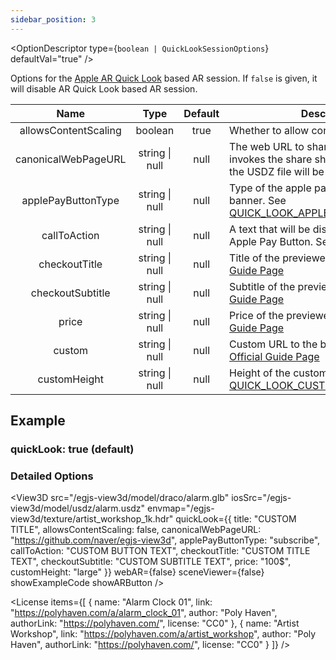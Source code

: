```yaml
---
sidebar_position: 3
---
```



<OptionDescriptor type={`boolean | QuickLookSessionOptions`} defaultVal="true" />

Options for the [Apple AR Quick Look](https://developer.apple.com/augmented-reality/quick-look/) based AR session.
If `false` is given, it will disable AR Quick Look based AR session.

|Name|Type|Default|Description|
|:---:|:---:|:---:|---|
|allowsContentScaling|boolean|true|Whether to allow content scaling.|
|canonicalWebPageURL|string \| null|null|The web URL to share when the user invokes the share sheet. If `null` is given, the USDZ file will be shared.|
|applePayButtonType|string \| null|null|Type of the apple pay button in the banner. See [QUICK_LOOK_APPLE_PAY_BUTTON_TYPE](/docs/api/QUICK_LOOK_APPLE_PAY_BUTTON_TYPE)|
|callToAction|string \| null|null|A text that will be displayed instead of Apple Pay Button. See [Official Guide Page](https://developer.apple.com/documentation/arkit/adding_an_apple_pay_button_or_a_custom_action_in_ar_quick_look#3405143)|
|checkoutTitle|string \| null|null|Title of the previewed item. See [Official Guide Page](https://developer.apple.com/documentation/arkit/adding_an_apple_pay_button_or_a_custom_action_in_ar_quick_look#3405142)|
|checkoutSubtitle|string \| null|null|Subtitle of the previewed item. See [Official Guide Page](https://developer.apple.com/documentation/arkit/adding_an_apple_pay_button_or_a_custom_action_in_ar_quick_look#3405142)|
|price|string \| null|null|Price of the previewed item. See [Official Guide Page](https://developer.apple.com/documentation/arkit/adding_an_apple_pay_button_or_a_custom_action_in_ar_quick_look#3405142)|
|custom|string \| null|null|Custom URL to the banner HTML. See [Official Guide Page](https://developer.apple.com/documentation/arkit/adding_an_apple_pay_button_or_a_custom_action_in_ar_quick_look#3402837)|
|customHeight|string \| null|null|Height of the custom banner. See [QUICK_LOOK_CUSTOM_BANNER_SIZE](/docs/api/QUICK_LOOK_CUSTOM_BANNER_SIZE)|

## Example
### quickLook: true (default)
<View3D src="/egjs-view3d/model/draco/alarm.glb" iosSrc="/egjs-view3d/model/usdz/alarm.usdz" envmap="/egjs-view3d/texture/artist_workshop_1k.hdr" quickLook={true} webAR={false} sceneViewer={false} showExampleCode showARButton />

### Detailed Options
<View3D src="/egjs-view3d/model/draco/alarm.glb" iosSrc="/egjs-view3d/model/usdz/alarm.usdz" envmap="/egjs-view3d/texture/artist_workshop_1k.hdr" quickLook={{
  title: "CUSTOM TITLE",
  allowsContentScaling: false,
  canonicalWebPageURL: "https://github.com/naver/egjs-view3d",
  applePayButtonType: "subscribe",
  callToAction: "CUSTOM BUTTON TEXT",
  checkoutTitle: "CUSTOM TITLE TEXT",
  checkoutSubtitle: "CUSTOM SUBTITLE TEXT",
  price: "100$",
  customHeight: "large"
}} webAR={false} sceneViewer={false} showExampleCode showARButton />

<License items={[
  {
    name: "Alarm Clock 01",
    link: "https://polyhaven.com/a/alarm_clock_01",
    author: "Poly Haven",
    authorLink: "https://polyhaven.com/",
    license: "CC0"
  },
  {
    name: "Artist Workshop",
    link: "https://polyhaven.com/a/artist_workshop",
    author: "Poly Haven",
    authorLink: "https://polyhaven.com/",
    license: "CC0"
  }
]} />

